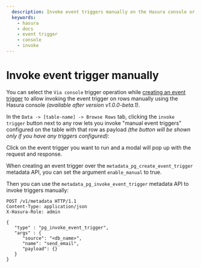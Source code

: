 ```yaml
---
  description: Invoke event triggers manually on the Hasura console or over the API
  keywords:
    - hasura
    - docs
    - event trigger
    - console
    - invoke
---
```


# Invoke event trigger manually


<Tabs className="api-tabs">
<TabItem value="console" label="Console">

You can select the `Via console` trigger operation while
[creating an event trigger](/graphql/core/event-triggers/create-trigger.mdx) to allow invoking the event
trigger on rows manually using the Hasura console _(available after
version v1.0.0-beta.1)_.

In the `Data -> [table-name] -> Browse Rows` tab, clicking the
`invoke trigger` button next to any row lets you invoke "manual event
triggers" configured on the table with that row as payload _(the button
will be shown only if you have any triggers configured)_:

<Thumbnail
  src="/img/graphql/core/event-triggers/select-manual-trigger.png"
  alt="Invoke event trigger on console"
/>

Click on the event trigger you want to run and a modal will pop up with
the request and response.

<Thumbnail
  src="/img/graphql/core/event-triggers/run-manual-trigger.png"
  alt="Request and response of event trigger"
/>

</TabItem>
<TabItem value="api" label="API">

When creating an event trigger over the
`metadata_pg_create_event_trigger` metadata API, you can set the
argument `enable_manual` to true.

Then you can use the `metadata_pg_invoke_event_trigger` metadata API to
invoke triggers manually:

```http
POST /v1/metadata HTTP/1.1
Content-Type: application/json
X-Hasura-Role: admin

{
   "type" : "pg_invoke_event_trigger",
   "args" : {
      "source": "<db_name>",
      "name": "send_email",
      "payload": {}
   }
}
```

</TabItem>
</Tabs>
